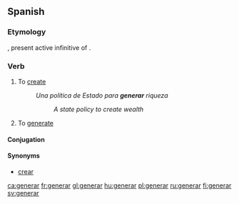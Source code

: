 ==Spanish==
===Etymology===
{{etyl|la|es}} {{term|generare|generāre|lang=la}}, present active infinitive of {{term|genero|lang=la}}.

===Verb===
{{es-verb|gener|ar}}

# To [[create]]
#:''Una política de Estado para '''generar''' riqueza''
#::''A state policy to create wealth''
# To [[generate]]

====Conjugation====
{{es-conj-ar|gener}}

====Synonyms====
* [[crear]]

[[ca:generar]]
[[fr:generar]]
[[gl:generar]]
[[hu:generar]]
[[pl:generar]]
[[ru:generar]]
[[fi:generar]]
[[sv:generar]]